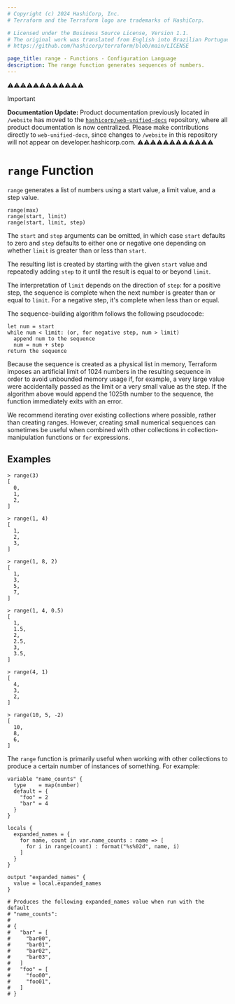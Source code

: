```yaml
---
# Copyright (c) 2024 HashiCorp, Inc.
# Terraform and the Terraform logo are trademarks of HashiCorp.

# Licensed under the Business Source License, Version 1.1.
# The original work was translated from English into Brazilian Portuguese.
# https://github.com/hashicorp/terraform/blob/main/LICENSE

page_title: range - Functions - Configuration Language
description: The range function generates sequences of numbers.
---
```


⚠️⚠️⚠️⚠️⚠️⚠️⚠️⚠️⚠️⚠️⚠️⚠️
> [!IMPORTANT]
> **Documentation Update:** Product documentation previously located in `/website` has moved to the [`hashicorp/web-unified-docs`](https://github.com/hashicorp/web-unified-docs) repository, where all product documentation is now centralized. Please make contributions directly to `web-unified-docs`, since changes to `/website` in this repository will not appear on developer.hashicorp.com.
⚠️⚠️⚠️⚠️⚠️⚠️⚠️⚠️⚠️⚠️⚠️⚠️


# `range` Function

`range` generates a list of numbers using a start value, a limit value,
and a step value.

```hcl
range(max)
range(start, limit)
range(start, limit, step)
```

The `start` and `step` arguments can be omitted, in which case `start` defaults
to zero and `step` defaults to either one or negative one depending on whether
`limit` is greater than or less than `start`.

The resulting list is created by starting with the given `start` value and
repeatedly adding `step` to it until the result is equal to or beyond `limit`.

The interpretation of `limit` depends on the direction of `step`: for a positive
step, the sequence is complete when the next number is greater than or equal
to `limit`. For a negative step, it's complete when less than or equal.

The sequence-building algorithm follows the following pseudocode:

```
let num = start
while num < limit: (or, for negative step, num > limit)
  append num to the sequence
  num = num + step
return the sequence
```

Because the sequence is created as a physical list in memory, Terraform imposes
an artificial limit of 1024 numbers in the resulting sequence in order to avoid
unbounded memory usage if, for example, a very large value were accidentally
passed as the limit or a very small value as the step. If the algorithm above
would append the 1025th number to the sequence, the function immediately exits
with an error.

We recommend iterating over existing collections where possible, rather than
creating ranges. However, creating small numerical sequences can sometimes
be useful when combined with other collections in collection-manipulation
functions or `for` expressions.

## Examples

```
> range(3)
[
  0,
  1,
  2,
]

> range(1, 4)
[
  1,
  2,
  3,
]

> range(1, 8, 2)
[
  1,
  3,
  5,
  7,
]

> range(1, 4, 0.5)
[
  1,
  1.5,
  2,
  2.5,
  3,
  3.5,
]

> range(4, 1)
[
  4,
  3,
  2,
]

> range(10, 5, -2)
[
  10,
  8,
  6,
]
```

The `range` function is primarily useful when working with other collections
to produce a certain number of instances of something. For example:

```hcl
variable "name_counts" {
  type    = map(number)
  default = {
    "foo" = 2
    "bar" = 4
  }
}

locals {
  expanded_names = {
    for name, count in var.name_counts : name => [
      for i in range(count) : format("%s%02d", name, i)
    ]
  }
}

output "expanded_names" {
  value = local.expanded_names
}

# Produces the following expanded_names value when run with the default
# "name_counts":
#
# {
#   "bar" = [
#     "bar00",
#     "bar01",
#     "bar02",
#     "bar03",
#   ]
#   "foo" = [
#     "foo00",
#     "foo01",
#   ]
# }
```
